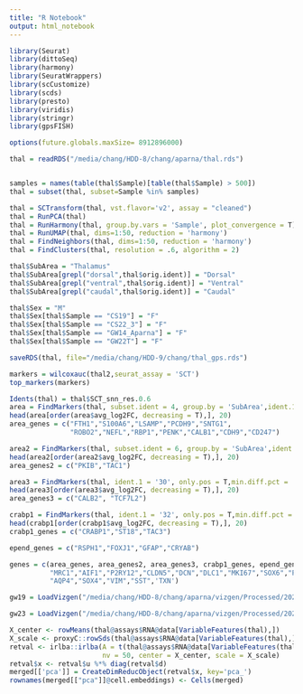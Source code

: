```yaml
---
title: "R Notebook"
output: html_notebook
---
```


```r
library(Seurat)
library(dittoSeq)
library(harmony)
library(SeuratWrappers)
library(scCustomize)
library(scds)
library(presto)
library(viridis)
library(stringr)
library(gpsFISH)
```

```r
options(future.globals.maxSize= 8912896000)

thal = readRDS("/media/chang/HDD-8/chang/aparna/thal.rds")


samples = names(table(thal$Sample)[table(thal$Sample) > 500])
thal = subset(thal, subset=Sample %in% samples)

thal = SCTransform(thal, vst.flavor='v2', assay = "cleaned")
thal = RunPCA(thal)
thal = RunHarmony(thal, group.by.vars = 'Sample', plot_convergence = T)
thal = RunUMAP(thal, dims=1:50, reduction = 'harmony')
thal = FindNeighbors(thal, dims=1:50, reduction = 'harmony')
thal = FindClusters(thal, resolution = .6, algorithm = 2)

thal$SubArea = "Thalamus"
thal$SubArea[grepl("dorsal",thal$orig.ident)] = "Dorsal"
thal$SubArea[grepl("ventral",thal$orig.ident)] = "Ventral"
thal$SubArea[grepl("caudal",thal$orig.ident)] = "Caudal"

thal$Sex = "M"
thal$Sex[thal$Sample == "CS19"] = "F"
thal$Sex[thal$Sample == "CS22_3"] = "F"
thal$Sex[thal$Sample == "GW14_Aparna"] = "F"
thal$Sex[thal$Sample == "GW22T"] = "F"

saveRDS(thal, file="/media/chang/HDD-9/chang/thal_gps.rds")

markers = wilcoxauc(thal2,seurat_assay = 'SCT')
top_markers(markers)

Idents(thal) = thal$SCT_snn_res.0.6
area = FindMarkers(thal, subset.ident = 4, group.by = 'SubArea',ident.1 = 'Ventral',ident.2 = 'Dorsal')
head(area[order(area$avg_log2FC, decreasing = T),], 20)
area_genes = c("FTH1","S100A6","LSAMP","PCDH9","SNTG1",
               "ROBO2","NEFL","RBP1","PENK","CALB1","CDH9","CD247")

area2 = FindMarkers(thal, subset.ident = 6, group.by = 'SubArea',ident.1 = 'Ventral',ident.2 = 'Dorsal')
head(area2[order(area2$avg_log2FC, decreasing = T),], 20)
area_genes2 = c("PKIB","TAC1")

area3 = FindMarkers(thal, ident.1 = '30', only.pos = T,min.diff.pct = .25)
head(area3[order(area3$avg_log2FC, decreasing = T),], 20)
area_genes3 = c("CALB2", "TCF7L2")

crabp1 = FindMarkers(thal, ident.1 = '32', only.pos = T,min.diff.pct = .25)
head(crabp1[order(crabp1$avg_log2FC, decreasing = T),], 20)
crabp1_genes = c("CRABP1","ST18","TAC3")

epend_genes = c("RSPH1","FOXJ1","GFAP","CRYAB")

genes = c(area_genes, area_genes2, area_genes3, crabp1_genes, epend_genes,
          "MRC1","AIF1","P2RY12","CLDN5","DCN","DLC1","MKI67","SOX6","PTPRZ1",
          "AQP4","SOX4","VIM","SST",'TXN')
```

```r
gw19 = LoadVizgen("/media/chang/HDD-8/chang/aparna/vizgen/Processed/202210191506_gw23THAL061920CASEDSNOW_VMSC01801/region_0/")

gw23 = LoadVizgen("/media/chang/HDD-8/chang/aparna/vizgen/Processed/202210191506_gw23THAL061920CASEDSNOW_VMSC01801/region_0/")
```

```r
X_center <- rowMeans(thal@assays$RNA@data[VariableFeatures(thal),])
X_scale <- proxyC::rowSds(thal@assays$RNA@data[VariableFeatures(thal),])
retval <- irlba::irlba(A = t(thal@assays$RNA@data[VariableFeatures(thal),]), 
                       nv = 50, center = X_center, scale = X_scale)
retval$x <- retval$u %*% diag(retval$d)
merged[['pca']] = CreateDimReducObject(retval$x, key='pca_')
rownames(merged[["pca"]]@cell.embeddings) <- Cells(merged)
```

